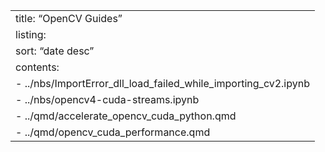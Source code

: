 ---
title: "OpenCV Guides"
listing:
  sort: "date desc"
  contents:
    - ../nbs/ImportError_dll_load_failed_while_importing_cv2.ipynb
    - ../nbs/opencv4-cuda-streams.ipynb
    - ../qmd/accelerate_opencv_cuda_python.qmd
    - ../qmd/opencv_cuda_performance.qmd
---